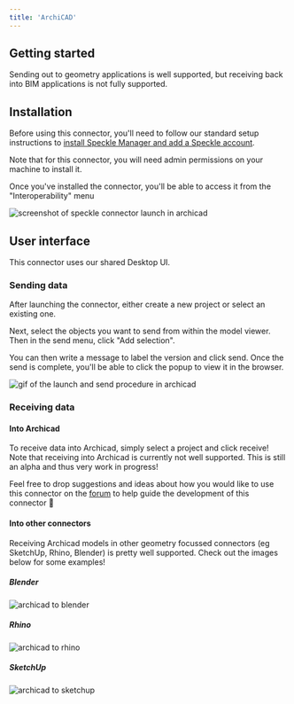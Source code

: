 ```yaml
---
title: 'ArchiCAD'
---
```



<LegacyWarning connector="ArchiCAD" />
<LegacyVersions app="ArchiCAD" versions="25, 26 & 27" />

## Getting started

Sending out to geometry applications is well supported, but receiving back into BIM applications is not fully supported.

## Installation

Before using this connector, you'll need to follow our standard setup instructions to [install Speckle Manager and add a Speckle account](/legacy/user/manager).

Note that for this connector, you will need admin permissions on your machine to install it.

Once you've installed the connector, you'll be able to access it from the "Interoperability" menu

<img
  src="/images/legacy/archicad/archicad-launch.png"
  alt="screenshot of speckle connector launch in archicad"
/>

## User interface

<Callout type="warning">
  This connector uses our shared Desktop UI. 
</Callout>

### Sending data

After launching the connector, either create a new project or select an existing one.

Next, select the objects you want to send from within the model viewer. Then in the send menu, click "Add selection".

You can then write a message to label the version and click send. Once the send is complete, you'll be able to click the popup to view it in the browser.

<img
  src="/images/legacy/archicad/archicad-send-process.gif"
  alt="gif of the launch and send procedure in archicad"
/>

### Receiving data

#### Into Archicad

To receive data into Archicad, simply select a project and click receive! Note that receiving into Archicad is currently not well supported. This is still an alpha and thus very work in progress!

Feel free to drop suggestions and ideas about how you would like to use this connector on the [forum](https://speckle.community/) to help guide the development of this connector 🚀

#### Into other connectors

Receiving Archicad models in other geometry focussed connectors (eg SketchUp, Rhino, Blender) is pretty well supported. Check out the images below for some examples!

##### Blender

<img
  src="/images/legacy/archicad/archicad-to-blender.png"
  alt="archicad to blender"
/>

##### Rhino

<img
  src="/images/legacy/archicad/archicad-to-rhino.png"
  alt="archicad to rhino"
/>

##### SketchUp

<img
  src="/images/legacy/archicad/archicad-to-sketchup.png"
  alt="archicad to sketchup"
/>

